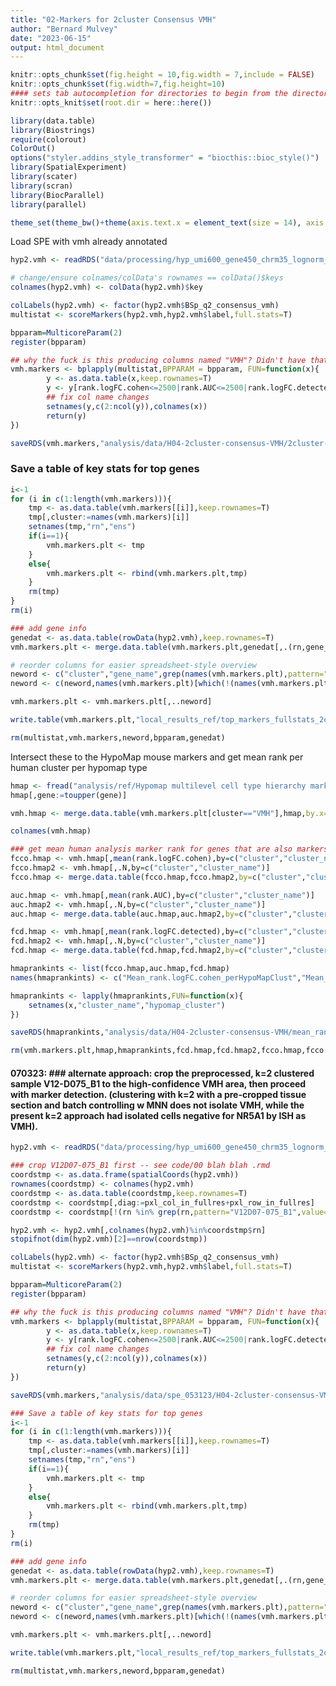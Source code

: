 ```yaml
---
title: "02-Markers for 2cluster Consensus VMH"
author: "Bernard Mulvey"
date: "2023-06-15"
output: html_document
---
```


```r
knitr::opts_chunk$set(fig.height = 10,fig.width = 7,include = FALSE)
knitr::opts_chunk$set(fig.width=7,fig.height=10)
#### sets tab autocompletion for directories to begin from the directory containing the .Rproj session, instead of the script's directory if different
knitr::opts_knit$set(root.dir = here::here())

library(data.table)
library(Biostrings)
require(colorout)
ColorOut()
options("styler.addins_style_transformer" = "biocthis::bioc_style()")
library(SpatialExperiment)
library(scater)
library(scran)
library(BiocParallel)
library(parallel)

theme_set(theme_bw()+theme(axis.text.x = element_text(size = 14), axis.title.x = element_text(size = 16), axis.text.y = element_text(size = 14), axis.title.y = element_text(size =16), plot.title = element_text(size = 20,hjust=0.5), strip.text = element_text(size=18), legend.text = element_text(size=10), legend.title = element_text(size=11,hjust=0.5)))
```


Load SPE with vmh already annotated
```r
hyp2.vmh <- readRDS("data/processing/hyp_umi600_gene450_chrm35_lognorm_061323_HarmonyBSpc-q2VMH_rowname-key.RDS") 

# change/ensure colnames/colData's rownames == colData()$keys
colnames(hyp2.vmh) <- colData(hyp2.vmh)$key
```

```r
colLabels(hyp2.vmh) <- factor(hyp2.vmh$BSp_q2_consensus_vmh)
multistat <- scoreMarkers(hyp2.vmh,hyp2.vmh$label,full.stats=T)

bpparam=MulticoreParam(2)
register(bpparam)

## why the fuck is this producing columns named "VMH"? Didn't have that problem before. happens without d.t., without parallelizing, etc. maybe an issue in DataFrame? fixed fored now with setnames in the following apply:
vmh.markers <- bplapply(multistat,BPPARAM = bpparam, FUN=function(x){
        y <- as.data.table(x,keep.rownames=T)
        y <- y[rank.logFC.cohen<=2500|rank.AUC<=2500|rank.logFC.detected<=2500]
        ## fix col name changes
        setnames(y,c(2:ncol(y)),colnames(x)) 
        return(y)
})

saveRDS(vmh.markers,"analysis/data/H04-2cluster-consensus-VMH/2cluster-consensusVMH_scoremarkers_out.RDS")
```


### Save a table of key stats for top genes
```r
i<-1
for (i in c(1:length(vmh.markers))){
    tmp <- as.data.table(vmh.markers[[i]],keep.rownames=T)
    tmp[,cluster:=names(vmh.markers)[i]]
    setnames(tmp,"rn","ens")
    if(i==1){
        vmh.markers.plt <- tmp
    }
    else{
        vmh.markers.plt <- rbind(vmh.markers.plt,tmp)
    }
    rm(tmp)
}
rm(i)

### add gene info
genedat <- as.data.table(rowData(hyp2.vmh),keep.rownames=T)
vmh.markers.plt <- merge.data.table(vmh.markers.plt,genedat[,.(rn,gene_name)],by.x="ens",by.y="rn")

# reorder columns for easier spreadsheet-style overview
neword <- c("cluster","gene_name",grep(names(vmh.markers.plt),pattern="rank",value=T),grep(names(vmh.markers.plt),pattern="self",value=T),grep(names(vmh.markers.plt),pattern="other",value=T))
neword <- c(neword,names(vmh.markers.plt)[which(!(names(vmh.markers.plt) %in% neword))])

vmh.markers.plt <- vmh.markers.plt[,..neword]

write.table(vmh.markers.plt,"local_results_ref/top_markers_fullstats_2clustvmh.txt",sep='\t',quote=F,row.names=F,col.names=T)

rm(multistat,vmh.markers,neword,bpparam,genedat)
```

Intersect these to the HypoMap mouse markers and get mean rank per human cluster per hypomap type
```r
hmap <- fread("analysis/ref/Hypomap multilevel cell type hierarchy marker genes Steuernagel 22 nat metab.txt")
hmap[,gene:=toupper(gene)]

vmh.hmap <- merge.data.table(vmh.markers.plt[cluster=="VMH"],hmap,by.x="gene_name",by.y="gene")

colnames(vmh.hmap)

### get mean human analysis marker rank for genes that are also markers of any one cluster in hypomap (lower --> stronger match). also get number of markers intersecting for each
fcco.hmap <- vmh.hmap[,mean(rank.logFC.cohen),by=c("cluster","cluster_name")]
fcco.hmap2 <- vmh.hmap[,.N,by=c("cluster","cluster_name")]
fcco.hmap <- merge.data.table(fcco.hmap,fcco.hmap2,by=c("cluster","cluster_name"))

auc.hmap <- vmh.hmap[,mean(rank.AUC),by=c("cluster","cluster_name")]
auc.hmap2 <- vmh.hmap[,.N,by=c("cluster","cluster_name")]
auc.hmap <- merge.data.table(auc.hmap,auc.hmap2,by=c("cluster","cluster_name"))

fcd.hmap <- vmh.hmap[,mean(rank.logFC.detected),by=c("cluster","cluster_name")]
fcd.hmap2 <- vmh.hmap[,.N,by=c("cluster","cluster_name")]
fcd.hmap <- merge.data.table(fcd.hmap,fcd.hmap2,by=c("cluster","cluster_name"))

hmaprankints <- list(fcco.hmap,auc.hmap,fcd.hmap)
names(hmaprankints) <- c("Mean_rank.logFC.cohen_perHypoMapClust","Mean_rank.logFC.cohen_perHypoMapClust")

hmaprankints <- lapply(hmaprankints,FUN=function(x){
    setnames(x,"cluster_name","hypomap_cluster")
})

saveRDS(hmaprankints,"analysis/data/H04-2cluster-consensus-VMH/mean_ranks_FCcohen-FCdetec-AUC_perVMH2clust-markers_perHypomap-markers.RDS")

rm(vmh.markers.plt,hmap,hmaprankints,fcd.hmap,fcd.hmap2,fcco.hmap,fcco.hmap2,auc.hmap,auc.hmap2)
```



#### 070323: ### alternate approach: crop the preprocessed, k=2 clustered sample V12-D075_B1 to the high-confidence VMH area, then proceed with marker detection. (clustering with k=2 with a pre-cropped tissue section and batch controlling w MNN does not isolate VMH, while the present k=2 approach had isolated cells negative for NR5A1 by ISH as VMH).

```r
hyp2.vmh <- readRDS("data/processing/hyp_umi600_gene450_chrm35_lognorm_061323_HarmonyBSpc-q2VMH_rowname-key.RDS")

### crop V12D07-075_B1 first -- see code/00 blah blah .rmd
coordstmp <- as.data.frame(spatialCoords(hyp2.vmh))
rownames(coordstmp) <- colnames(hyp2.vmh)
coordstmp <- as.data.table(coordstmp,keep.rownames=T)
coordstmp <- coordstmp[,diag:=pxl_col_in_fullres+pxl_row_in_fullres]
coordstmp <- coordstmp[!(rn %in% grep(rn,pattern="V12D07-075_B1",value=T)&diag>30000)]

hyp2.vmh <- hyp2.vmh[,colnames(hyp2.vmh)%in%coordstmp$rn]
stopifnot(dim(hyp2.vmh)[2]==nrow(coordstmp))

```

```r
colLabels(hyp2.vmh) <- factor(hyp2.vmh$BSp_q2_consensus_vmh)
multistat <- scoreMarkers(hyp2.vmh,hyp2.vmh$label,full.stats=T)

bpparam=MulticoreParam(2)
register(bpparam)

## why the fuck is this producing columns named "VMH"? Didn't have that problem before. happens without d.t., without parallelizing, etc. maybe an issue in DataFrame? fixed fored now with setnames in the following apply:
vmh.markers <- bplapply(multistat,BPPARAM = bpparam, FUN=function(x){
        y <- as.data.table(x,keep.rownames=T)
        y <- y[rank.logFC.cohen<=2500|rank.AUC<=2500|rank.logFC.detected<=2500]
        ## fix col name changes
        setnames(y,c(2:ncol(y)),colnames(x)) 
        return(y)
})

saveRDS(vmh.markers,"analysis/data/spe_053123/H04-2cluster-consensus-VMH/2cluster-consensusVMH_scoremarkers_out_with_V12D07075B1_cropped_postclustering.RDS")

### Save a table of key stats for top genes
i<-1
for (i in c(1:length(vmh.markers))){
    tmp <- as.data.table(vmh.markers[[i]],keep.rownames=T)
    tmp[,cluster:=names(vmh.markers)[i]]
    setnames(tmp,"rn","ens")
    if(i==1){
        vmh.markers.plt <- tmp
    }
    else{
        vmh.markers.plt <- rbind(vmh.markers.plt,tmp)
    }
    rm(tmp)
}
rm(i)

### add gene info
genedat <- as.data.table(rowData(hyp2.vmh),keep.rownames=T)
vmh.markers.plt <- merge.data.table(vmh.markers.plt,genedat[,.(rn,gene_name)],by.x="ens",by.y="rn")

# reorder columns for easier spreadsheet-style overview
neword <- c("cluster","gene_name",grep(names(vmh.markers.plt),pattern="rank",value=T),grep(names(vmh.markers.plt),pattern="self",value=T),grep(names(vmh.markers.plt),pattern="other",value=T))
neword <- c(neword,names(vmh.markers.plt)[which(!(names(vmh.markers.plt) %in% neword))])

vmh.markers.plt <- vmh.markers.plt[,..neword]

write.table(vmh.markers.plt,"local_results_ref/top_markers_fullstats_2clustvmh_postclust-crop-of-12D07075B1.txt",sep='\t',quote=F,row.names=F,col.names=T)

rm(multistat,vmh.markers,neword,bpparam,genedat)
```
